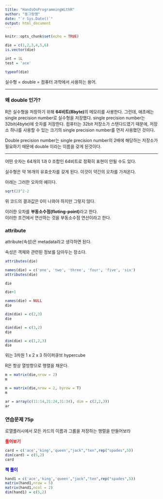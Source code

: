 ```yaml
---
title: "HandsOnProgrammingWithR"
author: "동그랑땡"
date: "`r Sys.Date()`"
output: html_document
---
```


```r
knitr::opts_chunk$set(echo = TRUE)
```

```r
die = c(1,2,3,4,5,6)
is.vector(die)
```
```r
int = 1L
test = 'ace'
```

```r
typeof(die)
```

실수형 = double = 컴퓨터 과학에서 사용하는 용어.

---

### 왜 double 인가?

R은 실수형을 저장하기 위해 **64비트(8byte)**의 메모리를 사용한다. 그런데, 애초에는 single precision number로 실수형을 저장했다. single precision number는 32bit(4byte)에 숫자를 저장한다. 컴퓨터는 32bit 저장소가 스탠다드였기 때문에, 저장소 하나를 사용할 수 있는 크기의 single precision number를 먼저 사용했던 것이다. 

Double precision number는 single precision number의 2배에 해당하는 저장소가 필요하기 때문에 double 이라는 이름을 갖게 된것이다.

---

어떤 숫자는 64개의 1과 0 조합인 64비트로 정확히 표현이 안될 수도 있다.

실수형은 약 16개의 유효숫자를 갖게 된다. 이것이 약간의 오차를 가져온다.

아래는 그러한 오차의 예이다.

```r
sqrt(2)^2-2
```
위 코드의 결과값은 0이 나와야 하지만 그렇지 않다.

이러한 오차를 **부동소수점(floting-point)**라고 한다.  
이러한 조건에서 연산하는 것을 부동소수점 연산이라고 한다.


### attribute

attribute(속성)은 metadata라고 생각하면 된다. 

속성은 객체와 관련된 정보를 담아두는 장소다.

```r
attributes(die)
```

```r
names(die) = c('one', 'two', 'three', 'four', 'five', 'six')
attributes(die)
```

```r
die
```
```r
die+1
```
```r
names(die) = NULL
die
```

```r
dim(die) = c(2,3)
die
```

```r
dim(die) = c(3,2)
die
```

```r
dim(die) = c(1,2,3)
die
```

위는 3차원 1 x 2 x 3 하이퍼큐브 hypercube

R은 항상 열방향으로 행렬을 채운다.

```r
m = matrix(die,nrow = 2)
m
```

```r
m = matrix(die,nrow = 2, byrow = T)
m
```

```r
ar = array(c(11:14,21:24,31:34), dim = c(2,2,3))
ar
```

### 연습문제 75p

로열플러시에서 모든 카드의 이름과 그룹을 저장하는 행렬을 만들어보라

<span style="color:red">**풀어보기**</span>

```r
card = c('ace','king','queen',"jack","ten",rep("spades",5))
dim(card) = c(5,2)
card
```

<span style = "color:blue">**책 풀이**</span>

```r
hand1 = c('ace','king','queen',"jack","ten",rep("spades",5))
matrix(hand1,nrow = 5)
matrix(hand1,ncol = 2)
dim(hand1) = c(5,2)
```


